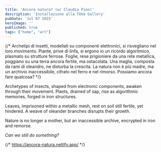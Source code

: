 ```yaml
---
title: 'Ancora natura? (w/ Claudia Pino)'
description: 'Installazione alla Tèkè Gallery'
pubDate: 'Jul 07 2025'
heroImage: ''
published: true
tags: ["home", "art"]
---
```



{/* Archetipi di insetti, modellati su componenti elettronici, si risvegliano nel loro movimento. Piante, prive di linfa, si ergono in un ricordo algoritmico, plasmato su strutture ferrose. Foglie, rese prigioniere da una rete metallica, poggiano su una terra ancora fertile, ma ostacolata. Una maglia, composta da rami di oleandro, ne disturba la crescita. La natura non è più madre, ma un archivio inaccessibile, cifrato nel ferro e nel rimorso. Possiamo ancora fare qualcosa? */}

<ImageWithShadow 
  src="/images/exps/ancora-natura/ancora_natura_3.jpg" 
  alt="Ancora natura? 3" 
/>

Archetypes of insects, shaped from electronic components, awaken through their movement. Plants, drained of sap, rise as algorithmic memories, forged in iron structures.

Leaves, imprisoned within a metallic mesh, rest on soil still fertile, yet hindered. A weave of oleander branches disrupts their growth.

Nature is no longer a mother, but an inaccessible archive, encrypted in iron and remorse.

_Can we still do something?_

<ImageWithShadow 
  src="/images/exps/ancora-natura/ancora_natura_5.jpg" 
  alt="Ancora natura? 1" 
/>

<ImageWithShadow 
  src="/images/exps/ancora-natura/ancora_natura_6.jpg" 
  alt="Ancora natura? 2" 
/>

<ImageWithShadow 
  src="/images/exps/ancora-natura/ancora_natura_9.jpg" 
  alt="Ancora natura? 3" 
/>

{/* https://ancora-natura.netlify.app/ */}
